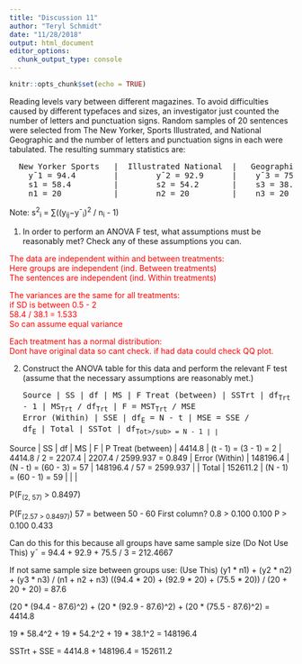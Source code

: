 ```yaml
---
title: "Discussion 11"
author: "Teryl Schmidt"
date: "11/28/2018"
output: html_document
editor_options: 
  chunk_output_type: console
---
```


```r
knitr::opts_chunk$set(echo = TRUE)
```

Reading levels vary between different magazines. To avoid difficulties caused by different typefaces and sizes,
an investigator just counted the number of letters and punctuation signs. Random samples of 20 sentences
were selected from The New Yorker, Sports Illustrated, and National Geographic and the number of letters
and punctuation signs in each were tabulated. The resulting summary statistics are: </br>

<pre>
  New Yorker Sports   |  Illustrated National  |   Geographic
    y¯1 = 94.4        |        y¯2 = 92.9      |    y¯3 = 75.5
    s1 = 58.4         |        s2 = 54.2       |    s3 = 38.1
    n1 = 20           |        n2 = 20         |    n3 = 20
</pre>
Note: s<sup>2</sup><sub>i</sub> = ∑((y<sub>ij</sub>−y¯<sub>i</sub>)<sup>2</sup>  /  n<sub>i</sub> - 1) <br/>

1. In order to perform an ANOVA F test, what assumptions must be reasonably met? Check any of these
assumptions you can. <br/>

<font color="red">
The data are independent within and between treatments: </br>
Here groups are independent (ind. Between treatments)<br/>
The sentences are independent (ind. Within treatments)<br/>

The variances are the same for all treatments: </br>
if SD is between 0.5 - 2 <br/>
58.4 / 38.1 = 1.533 </br>
So can assume equal variance </br>

Each treatment has a normal distribution: </br>
Dont have original data so cant check. if had data could check QQ plot.
</font>

2. Construct the ANOVA table for this data and perform the relevant F test (assume that the necessary
assumptions are reasonably met.) <br/>
<pre>
Source          |  SS   | df                        | MS                                  | F
Treat (between) | SSTrt | df<sub>Trt</sub> = t - 1  | MS<sub>Trt</sub> / df<sub>Trt</sub> | F = MST<sub>Trt</sub> / MSE 
Error (Within)  | SSE   | df<sub>E</sub> = N - t    | MSE = SSE / df<sub>E</sub>          |
Total           | SSTot | df<sub>Tot>/sub> = N - 1  |                                     |


Source          |  SS       | df                      | MS                        | F                         | P
Treat (between) | 4414.8    | (t - 1) = (3 - 1) = 2   | 4414.8 / 2  = 2207.4      | 2207.4 / 2599.937 = 0.849 | 
Error (Within)  | 148196.4  | (N - t) = (60 - 3) = 57 | 148196.4 / 57 = 2599.937  |                           |
Total           | 152611.2  | (N - 1) = (60 - 1) = 59 |                           |                           |

P(F<sub>(2, 57)</sub> > 0.8497)

P(F<sub>(2.57 > 0.8497)</sub>)
57 = between 50 - 60
First column?
0.8 > 0.100
0.100
P > 0.100
0.433

</pre>
Can do this for this because all groups have same sample size (Do Not Use This)
y¯ = 94.4 + 92.9 + 75.5 / 3 = 212.4667

If not same sample size between groups use: (Use This)
(y1 * n1) + (y2 * n2) + (y3 * n3) / (n1 + n2 + n3)
((94.4 * 20) + (92.9 * 20) + (75.5 * 20)) / (20 + 20 + 20) = 87.6

(20 * (94.4 - 87.6)^2) + (20 * (92.9 - 87.6)^2) + (20 * (75.5 - 87.6)^2) = 4414.8

19 * 58.4^2 + 19 * 54.2^2 + 19 * 38.1^2 = 148196.4

SSTrt + SSE = 4414.8 + 148196.4 = 152611.2





